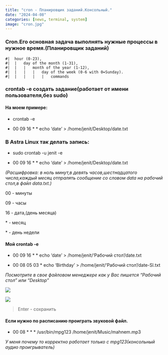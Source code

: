 ```yaml
---
title: "cron - Планировщик заданий.Консольный."
date: "2024-04-08"
categories: [news, terminal, system]
image: "cron.jpg"
---
```


### Cron.Его основная задача выполнять нужные процессы в нужное время.(Планировщик заданий)

````
#|	hour (0-23),
#|	|	day of the month (1-31),
#|	|	|	month of the year (1-12),
#|	|	|	|	day of the week (0-6 with 0=Sunday).
#|	|	|	|	|	commands
````

### crontab -e   создать задание(работает от имени пользователя,без sudo)

#### На моем примере:

- crontab -e

- 00 09 16 * * echo 'date' > /home/jenit/Desktop/date.txt

### В Astra  Linux так делать запись:

- sudo crontab -u jenit -e

- 00 09 16 * * echo 'date' > /home/jenit/Desktop/date.txt

 *(Расшифровка: в ноль минут,в девять часов,шестнадцатого числа,каждый месяц отпралять сообщение
 со словом data на рабочий стол,в файл data.txt.)*

00 - минуты

09 - часы

16 - дата,(день месяца)

\* - месяц

\* - день недели

#### Мой crontab -e

- 00 09 16 * * echo 'date' > /home/jenit/'Рабочий стол'/date.txt

- 00 08 05 03 * echo 'Birthday' > /home/jenit/'Рабочий стол'/date-Sl.txt

*Посмотрите в свое файловом менеджере как у Вас пишется "Рабочий стол" или "Desktop"*

![](cron1.jpg)

![](cron2.jpg)

> Enter - сохранить


#### Если нужно по расписанию проиграть звуковой файл.

- 00 08 * * * /usr/bin/mpg123  /home/jenit/Music/mahnem.mp3

*У меня почему то корректно работает только с mpg123(консольный аудио проигрыватель)*



